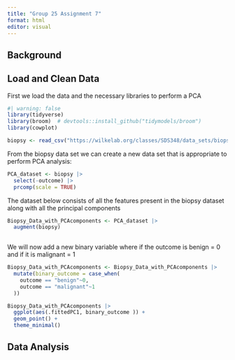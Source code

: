 ```yaml
---
title: "Group 25 Assignment 7"
format: html
editor: visual
---
```


## Background

## Load and Clean Data

First we load the data and the necessary libraries to perform a PCA

```r
#| warning: false
library(tidyverse)
library(broom)  # devtools::install_github("tidymodels/broom")
library(cowplot)

biopsy <- read_csv("https://wilkelab.org/classes/SDS348/data_sets/biopsy.csv")
```

From the biopsy data set we can create a new data set that is appropriate to perform PCA analysis:

```r
PCA_dataset <- biopsy |> 
  select(-outcome) |> 
  prcomp(scale = TRUE)
```

The dataset below consists of all the features present in the biopsy dataset along with all the principal components

```r
Biopsy_Data_with_PCAcomponents <- PCA_dataset |> 
  augment(biopsy) 
  
```

We will now add a new binary variable where if the outcome is benign = 0 and if it is malignant = 1

```r
Biopsy_Data_with_PCAcomponents <- Biopsy_Data_with_PCAcomponents |> 
  mutate(binary_outcome = case_when(
    outcome == "benign"~0,
    outcome == "malignant"~1
  ))
```

```r
Biopsy_Data_with_PCAcomponents |> 
  ggplot(aes(.fittedPC1, binary_outcome )) + 
  geom_point() + 
  theme_minimal()
```

## Data Analysis
